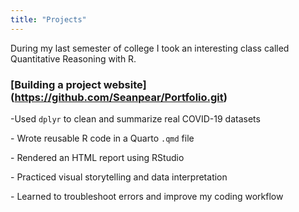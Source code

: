 ```yaml
---
title: "Projects"
---
```


During my last semester of college I took an interesting class called Quantitative Reasoning with R.

### \[Building a project website\](<https://github.com/Seanpear/Portfolio.git>)

-Used `dplyr` to clean and summarize real COVID-19 datasets

\- Wrote reusable R code in a Quarto `.qmd` file

\- Rendered an HTML report using RStudio

\- Practiced visual storytelling and data interpretation

\- Learned to troubleshoot errors and improve my coding workflow
